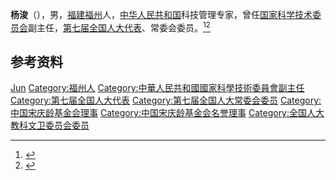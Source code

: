 {{Otheruses|other=名为杨浚的其他人物|杨浚}}

'''杨浚'''（{{bd|？||1999年|1月8日}}），男，[[福建|福建]][[福州|福州]]人，[[中华人民共和国|中华人民共和国]]科技管理专家，曾任[[国家科学技术委员会|国家科学技术委员会]]副主任，[[第七届全国人大代表|第七届全国人大代表]]、常委会委员。<ref>{{Cite book|title=中华人民共和国职官志|author=何虎生, 李耀东, 向常福主编|publisher=中国社会出版社|year=2003|isbn=9787800883934|location=北京|pages=}}</ref><ref>{{Cite web|title=杨浚同志逝世|url=http://www.peopledaily.com.cn/item/ldhd/hujint/1999/qita/qt0010.html|accessdate=2020-10-04|work=人民日报|archive-date=2004-01-20|archive-url=https://web.archive.org/web/20040120050841/http://www.peopledaily.com.cn/item/ldhd/hujint/1999/qita/qt0010.html|dead-url=no}}</ref>

== 参考资料 ==
{{reflist}}

{{宋庆龄基金会第一届理事会}}
{{宋庆龄基金会第二届理事会}}

{{Authority control}}
{{DEFAULTSORT:Yang杨}}
[[Category:杨姓|Jun]]
[[Category:福州人|Category:福州人]]
[[Category:中華人民共和國國家科學技術委員會副主任|Category:中華人民共和國國家科學技術委員會副主任]]
[[Category:第七届全国人大代表|Category:第七届全国人大代表]]
[[Category:第七届全国人大常委会委员|Category:第七届全国人大常委会委员]]
[[Category:中国宋庆龄基金会理事|Category:中国宋庆龄基金会理事]]
[[Category:中国宋庆龄基金会名誉理事|Category:中国宋庆龄基金会名誉理事]]
[[Category:全国人大教科文卫委员会委员|Category:全国人大教科文卫委员会委员]]

{{中国人物小作品}}